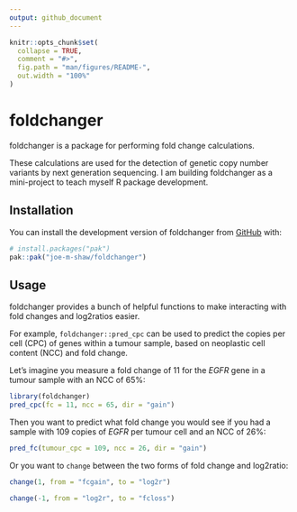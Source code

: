 ```yaml
---
output: github_document
---
```


<!-- README.md is generated from README.Rmd. Please edit that file -->

```r
knitr::opts_chunk$set(
  collapse = TRUE,
  comment = "#>",
  fig.path = "man/figures/README-",
  out.width = "100%"
)
```

# foldchanger

<!-- badges: start -->
<!-- badges: end -->

foldchanger is a package for performing fold change calculations.

These calculations are used for the detection of genetic copy number variants by
next generation sequencing. I am building foldchanger as a mini-project to
teach myself R package development.

## Installation

You can install the development version of foldchanger from [GitHub](https://github.com/) with:

``` r
# install.packages("pak")
pak::pak("joe-m-shaw/foldchanger")
```
## Usage

foldchanger provides a bunch of helpful functions to make interacting with fold
changes and log2ratios easier.

For example, `foldchanger::pred_cpc` can be used to predict the copies per 
cell (CPC) of genes within a tumour sample, based on neoplastic cell content 
(NCC) and fold change.

Let's imagine you measure a fold change of 11 for the *EGFR* gene in a tumour
sample with an NCC of 65%:

```r
library(foldchanger)
pred_cpc(fc = 11, ncc = 65, dir = "gain")
```

Then you want to predict what fold change you would see if you had a sample with
109 copies of *EGFR* per tumour cell and an NCC of 26%:

```r
pred_fc(tumour_cpc = 109, ncc = 26, dir = "gain")
```

Or you want to `change` between the two forms of fold change and log2ratio:

```r
change(1, from = "fcgain", to = "log2r")

change(-1, from = "log2r", to = "fcloss")

```
